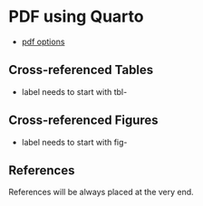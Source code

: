 # PDF using Quarto {#sec-quarto-pdf}

+ [pdf options](https://quarto.org/docs/reference/formats/pdf.html)


## Cross-referenced Tables

+ label needs to start with tbl-

## Cross-referenced Figures


+ label needs to start with fig-


## References

References will be always placed at the very end. 


